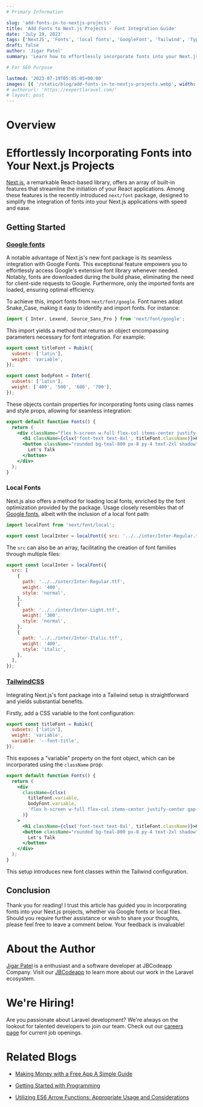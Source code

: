 ```yaml
---
# Primary Information

slug: 'add-fonts-in-to-nextjs-projects'
title: 'Add Fonts to Next.js Projects - Font Integration Guide'
date: 'July 19, 2023'
tags: ['NextJS', 'Fonts', 'local fonts', 'GoogleFont', 'Tailwind', 'Typography']
draft: false
author: 'Jigar Patel'
summary: 'Learn how to effortlessly incorporate fonts into your Next.js projects with this comprehensive guide. Explore Google fonts integration, local fonts, and TailwindCSS integration for stunning typography.'

# For SEO Purpose

lastmod: '2023-07-19T05:05:05+00:00'
images: [{ '/static/blog/add-fonts-in-to-nextjs-projects.webp', width: '1200', height: '600' }]
# authorurl: 'https://expertlaravel.com/'
# layout: post
---
```


# Overview

<TOCInline toc={props.toc} exclude="Overview" toHeading={2} />

# Effortlessly Incorporating Fonts into Your Next.js Projects

[Next.js](https://nextjs.org/), a remarkable React-based library, offers an array of built-in features that streamline the initiation of your React applications. Among these features is the recently introduced `next/font` package, designed to simplify the integration of fonts into your Next.js applications with speed and ease.

## Getting Started

### [Google fonts](https://fonts.google.com/)

A notable advantage of Next.js's new font package is its seamless integration with Google Fonts. This exceptional feature empowers you to effortlessly access Google's extensive font library whenever needed. Notably, fonts are downloaded during the build phase, eliminating the need for client-side requests to Google. Furthermore, only the imported fonts are loaded, ensuring optimal efficiency.

To achieve this, import fonts from `next/font/google`. Font names adopt Snake_Case, making it easy to identify and import fonts. For instance:

```javascript
import { Inter, Lexend, Source_Sans_Pro } from 'next/font/google';
```

This import yields a method that returns an object encompassing parameters necessary for font integration. For example:

```javascript
export const titleFont = Rubik({
  subsets: ['latin'],
  weight: 'variable',
});

export const bodyFont = Inter({
  subsets: ['latin'],
  weight: ['400', '500', '600', '700'],
});
```

These objects contain properties for incorporating fonts using class names and style props, allowing for seamless integration:

```jsx
export default function Fonts() {
  return (
    <div className="flex h-screen w-full flex-col items-center justify-center gap-4 bg-stone-900 text-white">
      <h1 className={clsx('font-text text-8xl', titleFont.className)}>Hi, I'm Omari</h1>
      <button className="rounded bg-teal-800 px-8 py-4 text-2xl shadow" style={bodyFont.style}>
        Let's Talk
      </button>
    </div>
  );
}
```

### Local Fonts

Next.js also offers a method for loading local fonts, enriched by the font optimization provided by the package. Usage closely resembles that of [Google fonts](https://fonts.google.com/), albeit with the inclusion of a local font path:

```javascript
import localFont from 'next/font/local';

export const localInter = localFont({ src: '../../inter/Inter-Regular.ttf' });
```

The `src` can also be an array, facilitating the creation of font families through multiple files:

```javascript
export const localInter = localFont({
  src: [
    {
      path: '../../inter/Inter-Regular.ttf',
      weight: '400',
      style: 'normal',
    },
    {
      path: '../../inter/Inter-Light.ttf',
      weight: '300',
      style: 'normal',
    },
    {
      path: '../../inter/Inter-Italic.ttf',
      weight: '400',
      style: 'italic',
    },
  ],
});
```

### [TailwindCSS](https://tailwindcss.com/)

Integrating Next.js's font package into a Tailwind setup is straightforward and yields substantial benefits.

Firstly, add a CSS variable to the font configuration:

```javascript
export const titleFont = Rubik({
  subsets: ['latin'],
  weight: 'variable',
  variable: '--font-title',
});
```

This exposes a "variable" property on the font object, which can be incorporated using the `className` prop:

```jsx
export default function Fonts() {
  return (
    <div
      className={clsx(
        titleFont.variable,
        bodyFont.variable,
        'flex h-screen w-full flex-col items-center justify-center gap-4 bg-stone-900 text-white'
      )}
    >
      <h1 className={clsx('font-text text-8xl', titleFont.className)}>Hi, I'm Omari</h1>
      <button className="rounded bg-teal-800 px-8 py-4 text-2xl shadow" style={bodyFont.style}>
        Let's Talk
      </button>
    </div>
  );
}
```

This setup introduces new font classes within the Tailwind configuration.

## Conclusion

Thank you for reading! I trust this article has guided you in incorporating fonts into your Next.js projects, whether via Google fonts or local files. Should you require further assistance or wish to share your thoughts, please feel free to leave a comment below. Your feedback is invaluable!

# About the Author

[Jigar Patel](https://expertlaravel.com) is a
enthusiast and a software developer at JBCodeapp Company. Visit our [JBCodeapp](https://jbcodeapp.com) to learn more about our work in the Laravel ecosystem.

# We're Hiring!

Are you passionate about Laravel development? We're always on the lookout for talented developers to join our team. Check out our [careers page](https://jbcodeapp.com) for current job openings.

# Related Blogs

- [Making Money with a Free App A Simple Guide](earn-money-free-app-simple-guide.mdx)

- [Getting Started with Programming](Getting-Started-with-Programming.mdx)

- [Utilizing ES6 Arrow Functions: Appropriate Usage and Considerations](Utilizing-ES6-Arrow-Functions-Appropriate-Usage-and-Considerations.mdx)
